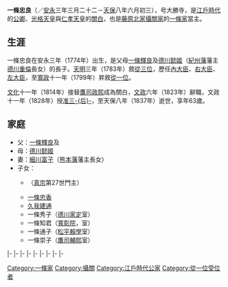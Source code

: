 {{japanese|japanese=一条 忠良|kana=いちじょう ただよし|romaji=Ichijou Tadayoshi}}
'''一條忠良'''（{{bd|1774年|5月2日|1837年|7月5日}}／[[安永_(年號)|安永]]三年三月二十二－[[天保_(日本)|天保]]八年六月初三），号大勝寺，是[[江戶時代|江戶時代]]的[[公卿|公卿]]、[[光格天皇|光格天皇]]與[[仁孝天皇|仁孝天皇]]的[[關白|關白]]，也是[[藤原北家|藤原北家]][[攝家|攝關家]]的[[一條家|一條家]]當主。

==生涯==
一條忠良在安永三年（1774年）出生，是父母[[一條輝良|一條輝良]]及[[德川懿姬|德川懿姬]]（[[紀州藩|紀州藩]]藩主[[德川重倫|德川重倫]]長女）的長子。[[天明_(日本)|天明]]三年（1783年）敘[[從三位|從三位]]，歷任[[內大臣|內大臣]]、[[右大臣|右大臣]]、[[左大臣|左大臣]]，至[[寬政|寬政]]十一年（1799年）昇敘[[從一位|從一位]]。

[[文化_(年號)|文化]]十一年（1814年）接替[[鷹司政熙|鷹司政熙]]成為關白，[[文政|文政]]六年（1823年）辭職，文政十一年（1828年）授[[准三宮|准三-{后}-]]，至天保八年（1837年）逝世，享年63歲。

== 家庭 ==
* 父：[[一條輝良|一條輝良]]及
* 母：[[德川懿姬|德川懿姬]]
* 妻：[[細川富子|細川富子]]（[[熊本藩|熊本藩]]藩主{{link-ja|細川齊茲|細川斉茲}}長女）
* 子女：
** {{link-ja|一條實通|一条実通}}（[[淨土真宗|真宗]]{{link-ja|興正寺|興正寺}}第27世門主）
** [[一條忠香|一條忠香]]
** [[久我建通|久我建通]]
** 一條秀子（[[德川家定|德川家定]]室）
** 一條知君（[[寬彰院|寬彰院]]，{{link-ja|池田齊輝|池田斉輝}}室）
** 一條通子（[[松平賴學|松平賴學]]室）
** 一條崇子（[[鷹司輔熙|鷹司輔熙]]室）

{{start box|width=auto}}
{{s-pre}}
|-
{{s-before|[[一條輝良|一條輝良]]}}
{{s-title|[[一條家|一條家]]當主|1795年11月25日－1837年7月5日}}
{{s-after|{{link-ja|一條實通|一条実通}}}}
|-
{{s-before|[[鷹司政熙|鷹司政熙]]}}
{{s-title|[[藤氏長者|藤氏長者]]|1814年10月28日－1823年4月29日}}
{{s-after|[[鷹司政通|鷹司政通]]}}
|-
{{s-off}}
|-
{{s-before|rows=2|[[西園寺賞季|西園寺賞季]]}}
{{s-title|[[內大臣|內大臣]]|1792年2月27日－1797年1月19日}}
{{s-after|rows=2|[[三條實起|三條實起]]}}
|-
{{s-title|[[右大臣|右大臣]]|1797年1月19日－1814年5月21日}}
|-
{{s-before|{{link-ja|二條治孝|二条治孝}}}}
{{s-title|[[左大臣|左大臣]]|1814年5月21日－1815年2月12日}}
{{s-after|[[近衛基前|近衛基前]]}}
|-
{{s-before|鷹司政熙}}
{{s-title|[[攝政關白列表|關白]]|1814年10月28日－1823年4月29日}}
{{s-after|鷹司政通}}
|-
{{s-mil}}
|-
{{s-before|{{link-ja|二條治孝|二条治孝}}}}
{{s-title|{{link-ja|二條大將|二條大将|左大將}}|1792年2月27日－1797年4月7日}}
{{s-after|[[二條齊通|二條齊通]]}}
{{end box}}
{{歷代關白}}

[[Category:一條家|Category:一條家]]
[[Category:攝關|Category:攝關]]
[[Category:江戶時代公家|Category:江戶時代公家]]
[[Category:從一位受位者|Category:從一位受位者]]